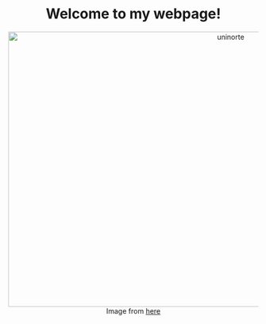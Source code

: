 <center>
# Welcome to my webpage!
<center>

<center>
<img src="images/carnaval.jpeg" alt="uninorte" width="880" height="553">
Image from [here](https://laarenosa.com/carnaval-de-barranquilla-2020/)
</center>


